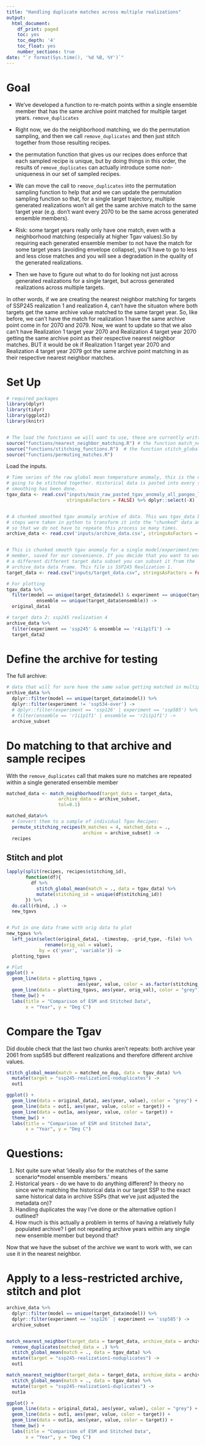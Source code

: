 ```yaml
---
title: "Handling duplicate matches across multiple realizations"
output:
  html_document:
    df_print: paged
    toc: yes
    toc_depth: '4'
    toc_float: yes
    number_sections: true
date: "`r format(Sys.time(), '%d %B, %Y')`"
---
```


# Goal

- We've developed a function to re-match points within a single ensemble member that has the same archive point matched for multiple target years. `remove_duplicates`

- Right now, we do the neighborhood matching, we do the permutation sampling, and then we call `remove_duplicates` and then just stitch together from those resulting recipes.

- the permutation function that gives us our recipes does enforce that each sampled recipe is unique, but by doing things in this order, the results of `remove_duplicates` can actually introduce some non-uniqueness in our set of sampled recipes.

- We can move the call to `remove_duplicates` into the permutation sampling function to help that and we can update the permutation sampling function so that, for a single target trajectory, multiple generated realizations won't all get the same archive match to the same target year (e.g. don't want every 2070 to be the same across generated ensemble members).

- Risk: some target years really only have one match, even with a neighborhood matching (especially at higher Tgav values).So by requiring each generated ensemble member to not have the match for some target years (avoiding envelope collapse), you'll have to go to less and less close matches and you will see a degradation in the quality of the generated realizations.

- Then we have to figure out what to do for looking not just across generated realizations for a single target, but across generated realizations across multiple targets. 

In other words, if we are creating the nearest neighbor matching for targets of SSP245 realization 1 and realization 4, can't have the situaton where both targets get the same archive value matched to the same target year. So, like before, we can't have the match for realization 1 have the same archive point come in for 2070 and 2079. Now, we want to update so that we also can't have Realization 1 target year 2070 and Realization 4 target year 2070 getting the same archive point as their respective nearest neighbor matches. BUT it would be ok if Realization 1 target year 2070 and Realization 4 target year 2079 got the same archive point matching in as their respective nearest neighbor matches. 


# Set Up 
```r
# required packages
library(dplyr)
library(tidyr)
library(ggplot2)
library(knitr)


# The load the functions we will want to use, these are currently written in R and will be translated into python. 
source("functions/nearest_neighbor_matching.R") # the function match_neighborhood is defined here
source("functions/stitching_functions.R")  # the function stitch_global_mean is definend here 
source("functions/permuting_matches.R")
```


Load the inputs. 

```r
# Time series of the raw global mean temperature anomaly, this is the data that is 
# going to be stitched together. Historical data is pasted into every scenario. No
# smoothing has been done.
tgav_data <- read.csv("inputs/main_raw_pasted_tgav_anomaly_all_pangeo_list_models.csv", 
                      stringsAsFactors = FALSE) %>% dplyr::select(-X)


# A chunked smoothed tgav anomaly archive of data. This was tgav_data but several 
# steps were taken in python to transform it into the "chunked" data and save it 
# so that we do not have to repeate this process so many times. 
archive_data <- read.csv('inputs/archive_data.csv', stringsAsFactors = FALSE)


# This is chunked smooth tgav anomaly for a single model/experiment/ensemble
# member, saved for our convenience. If you decide that you want to work with 
# a different different target data subset you can subset it from the
# archive_data data frame. This file is SSP245 Realization 1.
target_data <- read.csv("inputs/target_data.csv", stringsAsFactors = FALSE)

# For plotting
tgav_data %>%  
  filter(model == unique(target_data$model) & experiment == unique(target_data$experiment) & 
           ensemble == unique(target_data$ensemble)) -> 
  original_data1

# target data 2: ssp245 realization 4
archive_data %>%
  filter(experiment == 'ssp245' & ensemble == 'r4i1p1f1') ->
  target_data2
```


# Define the archive for testing

The full archive:

```r
# data that will for sure have the same value getting matched in multiple times
archive_data %>% 
  dplyr::filter(model == unique(target_data$model)) %>%  
  dplyr::filter(experiment != 'ssp534-over') ->
  # dplyr::filter(experiment == 'ssp126' | experiment == 'ssp585') %>%
  # filter(ensemble == 'r1i1p1f1' | ensemble == 'r2i1p1f1') ->
  archive_subset
```


# Do matching to that archive and sample recipes

With the `remove_duplicates` call that makes sure no matches are repeated within a single generated ensemble member

```r
matched_data <- match_neighborhood(target_data = target_data,
                   archive_data = archive_subset,
                   tol=0.1)

matched_data%>%
  # Convert them to a sample of individual Tgav Recipes:
  permute_stitching_recipes(N_matches = 4, matched_data = .,
                            archive = archive_subset) ->
  recipes
```


## Stitch and plot

```r

lapply(split(recipes, recipes$stitching_id),
       function(df){
         df %>% 
           stitch_global_mean(match = ., data = tgav_data) %>%
           mutate(stitching_id = unique(df$stitching_id))
       }) %>%
  do.call(rbind, .) ->
  new_tgavs


# Put in one data frame with orig data to plot
new_tgavs %>%
  left_join(select(original_data1, -timestep, -grid_type, -file) %>%
              rename(orig_val = value), 
            by = c('year', 'variable')) ->
  plotting_tgavs

# Plot
ggplot() + 
  geom_line(data = plotting_tgavs , 
                          aes(year, value, color = as.factor(stitching_id))) +
  geom_line(data = plotting_tgavs, aes(year, orig_val), color = "grey") + 
  theme_bw() + 
  labs(title = "Comparison of ESM and Stitched Data",
       x = "Year", y = "Deg C")
```


# Compare the Tgav

Did double check that the last two chunks aren't repeats: both archive year 2061 from ssp585 but different realizations and therefore different archive values.

```r
stitch_global_mean(match = matched_no_dup, data = tgav_data) %>% 
  mutate(target = "ssp245-realization1-noduplicates") -> 
  out1

ggplot() + 
  geom_line(data = original_data1, aes(year, value), color = "grey") + 
  geom_line(data = out1, aes(year, value, color = target)) + 
  geom_line(data = out1a, aes(year, value, color = target)) + 
  theme_bw() + 
  labs(title = "Comparison of ESM and Stitched Data",
       x = "Year", y = "Deg C")
```


# Questions:

1. Not quite sure what 'ideally also for the matches of the same scenario*model ensemble members.' means
2. Historical years - do we have to do anything different? In theory no since we're matching the historical data in our target SSP to the exact same historical data in archive SSPs (that we've just adjusted the metadata on)?
3. Handling duplicates the way I've done or the alternative option I outlined?
4. How much is this actually a problem in terms of having a relatively fully populated archive? I get not repeating archive years within any single new ensemble member but beyond that?

Now that we have the subset of the archive we want to work with, we can use it in the nearest neighbor. 


# Apply to a less-restricted archive, stitch and plot

```r
archive_data %>% 
  dplyr::filter(model == unique(target_data$model)) %>%  
  dplyr::filter(experiment == 'ssp126' | experiment == 'ssp585') ->
  archive_subset


match_nearest_neighbor(target_data = target_data, archive_data = archive_subset) %>%
  remove_duplicates(matched_data = .) %>%
  stitch_global_mean(match = ., data = tgav_data) %>% 
  mutate(target = "ssp245-realization1-noduplicates") -> 
  out1

match_nearest_neighbor(target_data = target_data, archive_data = archive_subset) %>%
  stitch_global_mean(match = ., data = tgav_data) %>% 
  mutate(target = "ssp245-realization1-duplicates") -> 
  out1a

ggplot() + 
  geom_line(data = original_data1, aes(year, value), color = "grey") + 
  geom_line(data = out1, aes(year, value, color = target)) + 
  geom_line(data = out1a, aes(year, value, color = target)) + 
  theme_bw() + 
  labs(title = "Comparison of ESM and Stitched Data",
       x = "Year", y = "Deg C")

```



